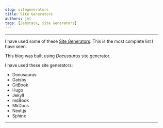 ```yaml
---
slug: sitegenerators
title: Site Generators
authors: jmt
tags: [Jamstack, Site Generators]
---
```


---

I have used some of these [Site Generators](https://jamstack.org/generators/). This is the most complete list I have seen.

This blog was built using *Docusaurus* site generator.

I have used these site generators:

- Docusaurus
- Gatsby
- GitBook
- Hugo
- Jekyll
- mdBook
- MkDocs
- Next.js
- Sphinx

---
